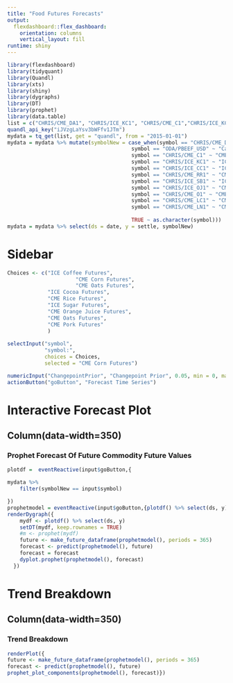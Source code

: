 ```yaml
---
title: "Food Futures Forecasts"
output: 
  flexdashboard::flex_dashboard:
    orientation: columns
    vertical_layout: fill
runtime: shiny
---
```


```r
library(flexdashboard)
library(tidyquant)
library(Quandl)
library(xts)
library(shiny)
library(dygraphs)
library(DT)
library(prophet)
library(data.table)
list = c("CHRIS/CME_DA1", "CHRIS/ICE_KC1", "CHRIS/CME_C1","CHRIS/ICE_KC1", "CHRIS/ICE_CC1", "CHRIS/CME_RR1", "CHRIS/ICE_SB1", "CHRIS/ICE_OJ1", "CHRIS/CME_O1", "CHRIS/CME_LN1")
quandl_api_key("iJVzgLaYsv3bWFfv1JTm")
mydata = tq_get(list, get = "quandl", from = "2015-01-01")
mydata = mydata %>% mutate(symbolNew = case_when(symbol == "CHRIS/CME_DA1" ~"CME Milk Futures",
                                        symbol == "ODA/PBEEF_USD" ~ "Cattle, Beef (ODA)",
                                        symbol == "CHRIS/CME_C1" ~ "CME Corn Futures",
                                        symbol == "CHRIS/ICE_KC1" ~ "ICE Coffee Futures",
                                        symbol == "CHRIS/ICE_CC1" ~ "ICE Cocoa Futures",
                                        symbol == "CHRIS/CME_RR1" ~ "CME Rice Futures",
                                        symbol == "CHRIS/ICE_SB1" ~ "ICE Sugar Futures",
                                        symbol == "CHRIS/ICE_OJ1" ~ "CME Orange Juice Futures",
                                        symbol == "CHRIS/CME_O1" ~ "CME Oats Futures",
                                        symbol == "CHRIS/CME_LC1" ~ "CME Cattle Futures",
                                        symbol == "CHRIS/CME_LN1" ~ "CME Pork Futures",
                                      
                                        TRUE ~ as.character(symbol)))
mydata = mydata %>% select(ds = date, y = settle, symbolNew)


```

Sidebar {.sidebar}
====================

```r
Choices <- c("ICE Coffee Futures",
                      "CME Corn Futures", 
                      "CME Oats Futures",
             "ICE Cocoa Futures",
             "CME Rice Futures",
             "ICE Sugar Futures",
             "CME Orange Juice Futures",
             "CME Oats Futures",
             "CME Pork Futures"
             )
                     
selectInput("symbol",
            "symbol:",
            choices = Choices, 
            selected = "CME Corn Futures")

numericInput("ChangepointPrior", "Changepoint Prior", 0.05, min = 0, max = 1, step = 0.025)
actionButton("goButton", "Forecast Time Series")

```


Interactive Forecast Plot
====================
Column(data-width=350)
-----------------------------------------------------------------------

### Prophet Forecast Of Future Commodity Future Values

```r
plotdf =  eventReactive(input$goButton,{

mydata %>%
    filter(symbolNew == input$symbol)

})
prophetmodel = eventReactive(input$goButton,{plotdf() %>% select(ds, y) %>% prophet(changepoint.prior.scale = input$ChangepointPrior, weekly.seasonality = F)})
renderDygraph({
    mydf <- plotdf() %>% select(ds, y) 
    setDT(mydf, keep.rownames = TRUE)
    #m <- prophet(mydf)
    future <- make_future_dataframe(prophetmodel(), periods = 365)
    forecast <- predict(prophetmodel(), future)
    forecast = forecast 
    dyplot.prophet(prophetmodel(), forecast)
  })

```

Trend Breakdown
====================
Column(data-width=350)
-----------------------------------------------------------------------

### Trend Breakdown 
```r
renderPlot({
future <- make_future_dataframe(prophetmodel(), periods = 365)
forecast <- predict(prophetmodel(), future)
prophet_plot_components(prophetmodel(), forecast)})
```

